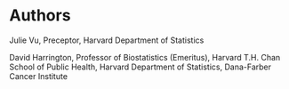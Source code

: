 # Authors {.unnumbered .unlisted}

\vspace{-5mm}

Julie Vu, Preceptor, Harvard Department of Statistics

David Harrington, Professor of Biostatistics (Emeritus), Harvard T.H. Chan School of Public Health, Harvard Department of Statistics, Dana-Farber Cancer Institute


